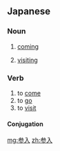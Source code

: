 ==Japanese==
{{ja-kanjitab|さん|にゅう|yomi=o}}

===Noun===
{{ja-noun|さんにゅう|kyu=參入}}

# [[coming]]
#: {{ja-usex|ＩＴ企業が'''参入'''した。|ＩＴ きぎょう が '''さんにゅう''' した。|The IT companies joined the race.}}
# [[visit]]ing

===Verb===
{{ja-verb-suru|さんにゅう|kyu=參入}}

# to [[come]]
# to [[go]]
# to [[visit]]

====Conjugation====
{{ja-suru|さんにゅう}}

[[mg:参入]]
[[zh:参入]]